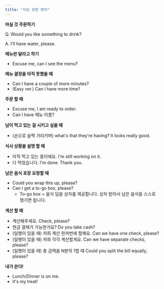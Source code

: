 ```yaml
---
title: "식당 관련 영어"
---
```


**마실 것 주문하기**

Q. Would you like something to drink?

A. I'll have water, please.

**메뉴판 달라고 하기**

- Excuse me, can I see the menu?

**메뉴 결정을 아직 못했을 때**

- Can I have a couple of more minutes?
- (Easy ver.) Can I have more time?

**주문 할 때**

- Excuse me, I am ready to order.
- Can I have 메뉴 이름?

**남이 먹고 있는 걸 시키고 싶을 때**

- (손으로 슬쩍 가리키며) what's that they're having? lt looks really good.

**식사 상황을 설명 할 때**

- 아직 먹고 있는 중이에요.
  I'm still working on it.
- 다 먹었습니다.
  I'm done. Thank you.

**남은 음식 포장 요청할 때**

- Could you wrap this up, please?
- Can I get a to-go box, please?
  - To-go box = 음식 담을 상자를 제공합니다. 상자 받아서 남은 음식을 스스로 챙기면 됩니다.

**계산 할 때**

- 계산해주세요.
  Check, please?
- 현금 결제가 가능한가요?
  Do you take cash?
- (일행이 있을 때) 저희 계산 한꺼번에 할께요.
  Can we have one check, please?
- (일행이 있을 때) 저희 각각 계산할게요.
  Can we have separate checks, please?
- (일행이 있을 때) 총 금액을 N분의 1할 때
  Could you split the bill equally, please?

**내가 쏜다!**

- Lunch/Dinner is on me.
- It's my treat!
